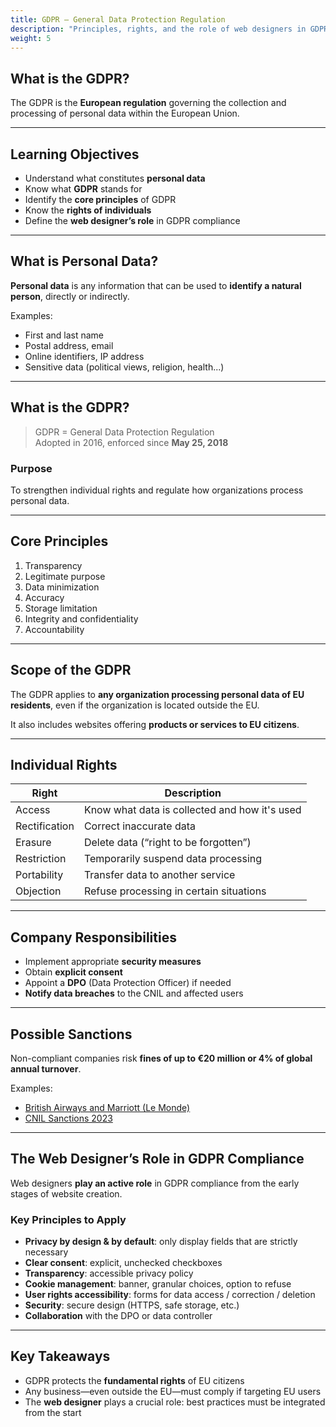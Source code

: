 ```yaml
---
title: GDPR – General Data Protection Regulation
description: "Principles, rights, and the role of web designers in GDPR compliance."
weight: 5
---
```


## What is the GDPR?

The GDPR is the **European regulation** governing the collection and processing of personal data within the European Union.

---

## Learning Objectives

- Understand what constitutes **personal data**  
- Know what **GDPR** stands for  
- Identify the **core principles** of GDPR  
- Know the **rights of individuals**  
- Define the **web designer’s role** in GDPR compliance  

---

## What is Personal Data?

**Personal data** is any information that can be used to **identify a natural person**, directly or indirectly.

Examples:

- First and last name  
- Postal address, email  
- Online identifiers, IP address  
- Sensitive data (political views, religion, health...)  

---

## What is the GDPR?

> GDPR = General Data Protection Regulation  
> Adopted in 2016, enforced since **May 25, 2018**

### Purpose

To strengthen individual rights and regulate how organizations process personal data.

---

## Core Principles

1. Transparency  
2. Legitimate purpose  
3. Data minimization  
4. Accuracy  
5. Storage limitation  
6. Integrity and confidentiality  
7. Accountability  

---

## Scope of the GDPR

The GDPR applies to **any organization processing personal data of EU residents**, even if the organization is located outside the EU.

It also includes websites offering **products or services to EU citizens**.

---

## Individual Rights

| Right         | Description                                       |
| ------------- | ------------------------------------------------- |
| Access        | Know what data is collected and how it's used     |
| Rectification | Correct inaccurate data                           |
| Erasure       | Delete data (“right to be forgotten”)             |
| Restriction   | Temporarily suspend data processing               |
| Portability   | Transfer data to another service                  |
| Objection     | Refuse processing in certain situations           |

---

## Company Responsibilities

- Implement appropriate **security measures**  
- Obtain **explicit consent**  
- Appoint a **DPO** (Data Protection Officer) if needed  
- **Notify data breaches** to the CNIL and affected users  

---

## Possible Sanctions

Non-compliant companies risk **fines of up to €20 million or 4% of global annual turnover**.

Examples:

- [British Airways and Marriott (Le Monde)](https://www.lemonde.fr/pixels/article/2020/11/02/british-airways-et-marriott-ecopent-de-lourdes-amendes-pour-des-donnees-personnelles-mal-securisees_6058212_4408996.html)  
- [CNIL Sanctions 2023](https://www.cnil.fr/fr/la-cnil-prononce-six-nouvelles-sanctions-dans-le-cadre-de-sa-procedure-simplifiee)  

---

## The Web Designer’s Role in GDPR Compliance

Web designers **play an active role** in GDPR compliance from the early stages of website creation.

### Key Principles to Apply

- **Privacy by design & by default**: only display fields that are strictly necessary  
- **Clear consent**: explicit, unchecked checkboxes  
- **Transparency**: accessible privacy policy  
- **Cookie management**: banner, granular choices, option to refuse  
- **User rights accessibility**: forms for data access / correction / deletion  
- **Security**: secure design (HTTPS, safe storage, etc.)  
- **Collaboration** with the DPO or data controller  

---

## Key Takeaways

- GDPR protects the **fundamental rights** of EU citizens  
- Any business—even outside the EU—must comply if targeting EU users  
- The **web designer** plays a crucial role: best practices must be integrated from the start  
